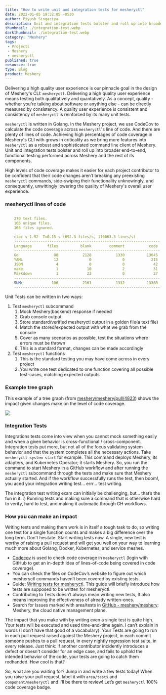 ```yaml
---
title: "How to write unit and integration tests for mesheryctl"
date: 2022-01-05 19:32:05 -0530
author: Piyush Singariya
description: Unit and integration tests bolster and roll up into broader end-to-end, functional testing performed across Meshery and the rest of its components.
thumbnail: ./integration-test.webp
darkthumbnail: ./integration-test.webp
category: "Meshery"
tags:
 - Projects
 - Meshery
 - mesheryctl
published: true
resource: true
type: Blog
product: Meshery
---
```






<BlogWrapper>

<div class="intro ">
<p>Delivering a high quality user experience is our pinnacle goal in the design of Meshery's CLI: <code>mesheryctl</code>. Delivering a high quality user experience means testing both qualitatively and quantatively. As a concept, quality - whether you're talking about software or anything else - can be directly measured by consistency. A quality user experience is consistent and consistency of <code>mesheryctl</code> is reinforced by its many unit tests.</p>
</div>

<p><code>mesheryctl</code> is written in Golang. In the Meshery project, we use CodeCov to calculate the code coverage across <code>mesheryctl</code>'s line of code. And there are plenty of lines of code. Achieving high percentages of code coverage in Meshery's CLI with grows in criticality as we bring more features into <code>mesheryctl</code> as a robust and sophisticated command line client of Meshery. Unit and integration tests bolster and roll up into broader end-to-end, functional testing performed across Meshery and the rest of its components. </p>

<p>High levels of code coverage makes it easier for each project contributor to be confident that their code changes aren’t breaking any preexisting <code>mesheryctl</code> commands, side-swiping their functionality unknowingly, and consequently, unwittingly lowering the quality of Meshery's overall user experience.
</p>

<h3> mesheryctl lines of code</h3>


```yaml

    270 text files.
    106 unique files.
    166 files ignored.

    cloc v 1.92  T=0.15 s (692.3 files/s, 110063.3 lines/s)
    ------------------------------------------------------------------
    Language       files          blank        comment           code
    ------------------------------------------------------------------
    Go                88           2128           1330          13045
    YAML              12              0              0            215
    JSON               4              0              0             42
    make               1             10              2             31
    Markdown           1             23              0             27
    ------------------------------------------------------------------
    SUM:             106           2161           1332          13360
    ------------------------------------------------------------------
```

<p>Unit Tests can be written in two ways:</p>

<ol>
    <li>
        Test <code>mesheryctl</code> subcommand
        <ol>
            <li>Mock Meshery(backend) response if needed</li>
            <li>Grab console output</li>
            <li>Store standard/verified mesheryctl output in a golden file(a text file)</li>
            <li>Match the stored/expected output with what we grab from the console</li>
            <li>Cover as many scenarios as possible, test the situations where errors must be thrown</li>
            <li>This is a standard format, changes can be made accordingly</li>
        </ol>
    </li>
    <li>
        Test <code>mesheryctl</code> functions
        <ol>
            <li>This is the standard testing you may have come across in every project</li>
            <li>You write one test dedicated to one function covering all possible test-cases, matching expected outputs</li>
        </ol>
    </li>
</ol>

<h3>Example tree graph</h3>
<p>This example of a tree graph (from <a href="https://github.com/meshery/meshery/pull/4823">meshery/meshery/pull/4823</a>) shows the impact given changes make on the level of code coverage.</p>

<img src={TreeGraph} />

<h3>Integration Tests</h3>

<p>Integrations tests come into view when you cannot mock something easily and when a given behavior is cross-functional / cross-component. Integration tests put more, but not all of the focus validating system behavior and that the system completes all the necessary actions. Take <code>mesheryctl system start</code> for example. This command deploys Meshery, its adapters, and Kubernetes Operator; it starts Meshery. So, you run the command to start Meshery in a GitHub workflow and after running the <code>mesheryctl</code> subcommand through the tests and make sure that Meshery actually started. And if the workflow successfully runs the test, then boom!, you aced your integration writing test... errr... test writing.</p>

<p>The integration test writing exam can initially be challenging, but... that’s the fun in it. :) Running tests and making sure a command that is otherwise hard to verify, hard to test, and making it automatic through GH workflows.</p>

<h3>How you can make an impact</h3>

<p>Writing tests and making them work is in itself a tough task to do, so writing one test for a single function counts and makes a big difference over the long term. Don't hesitate. Start writing tests now. A single, new test is worthy of raising a pull request and will get you well on your way to learning much more about Golang, Docker, Kubernetes, and service meshes.</p>

<ul>
    <li><a href="https://codecov.io/gh/meshery/meshery/">Codecov</a> is used to check code coverage in <code>mesheryctl</code> (login with GitHub to get an in-depth idea of lines-of-code being covered in code coverage).</li>
    <li>You can check the files on CodeCov’s website to figure out which mesheryctl commands haven’t been covered by existing tests.</li>
    <li>Guide: <a href="https://docs.google.com/document/d/1xRlFpElRmybJ3WacgPKXgCSiQ2poJl3iCCV1dAalf0k/edit#heading=h.rzpmb66db1sq">Writing tests for mesheryctl</a>. This guide will briefly introduce how tests are supposed to be written for mesheryctl.</li>
    <li>Contributing to Tests doesn’t always mean writing new tests, It also means improving the effectiveness of already written-ones.</li>
    <li> Search for Issues marked with area/tests in <a href="https://github.com/meshery/meshery">GitHub - meshery/meshery</a>: Meshery, the cloud native management plane.</li>
</ul>

<p>The impact that you make with by writing even a single test is quite high. Your tests will be executed and used time-and-time again. I can’t explain in words (I don’t have that good of a vocabulary). Your Tests are going to run in each pull request raised against the Meshery project, in each commit someone pushes to a pull request, in every nightly regression test suite, in every release. Just think: if another contributor incidently introduces a defect or doesn't consider for an edge case, and fails to uphold the intended behavior of the code, your tests are going to catch them redhanded. How cool is that?</p>

<p>So, what are you waiting for? Jump in and write a few tests today! When you raise your pull request, label it with <code>area/tests</code> and <code>component/mesheryctl</code> and I'll be there to review! Let’s get <code>mesheryctl</code> 100% code coverage badge.</p>

</BlogWrapper>
